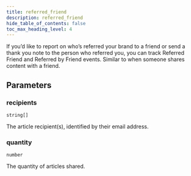 ```yaml
---
title: referred_friend
description: referred_friend
hide_table_of_contents: false
toc_max_heading_level: 4
---
```


<NpmLink name="klaviyo" />

If you’d like to report on who’s referred your brand to a friend or send a thank you note to the person who referred you, you can track Referred Friend and Referred by Friend events. Similar to when someone shares content with a friend.

## Parameters

### recipients

<Property /> `string[]`

The article recipient(s), identified by their email address.

### quantity

<Property /> `number`

The quantity of articles shared.
